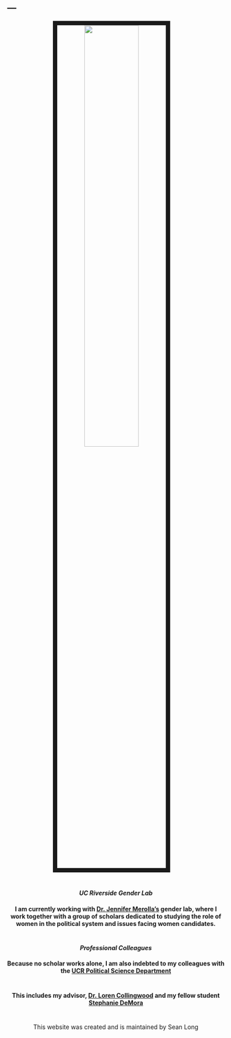 ---
---



<link rel="stylesheet" href="styles.css" type="text/css">

<center>
<img src="images/Ocean.jpg" style="width:50%; border:10px solid; margin-right: 20px" align="middle">
</center>

#

#

#

<center>

#### <i> UC Riverside Gender Lab </i>
#### I am currently working with [Dr. Jennifer Merolla's](https://jennifermerollaphd.wordpress.com/) gender lab, where I work together with a group of scholars dedicated to studying the role of women in the political system and issues facing women candidates.

#

#

#
<center>

#### <i> Professional Colleagues </i>
####  Because no scholar works alone, I am also indebted to my colleagues with the [UCR Political Science Department](https://politicalscience.ucr.edu/)

#
<center>
#### This includes my advisor, [Dr. Loren Collingwood](https://www.collingwoodresearch.com/) and my fellow student [Stephanie DeMora](https://www.stephaniedemora.com/)
#

#


</center>



#

#

#

#

#

#

#

#

#

#

#

#

#

#

#

#

#

#

#

#

#

#

#

#

#

#

#

#

#

#

#

#

#

#

#

#

#

#

#

#

#

#

#

#

#

#

#

#

#

#

#

#

#

#

#

#


<center> 

This website was created and is maintained by Sean Long

</center>